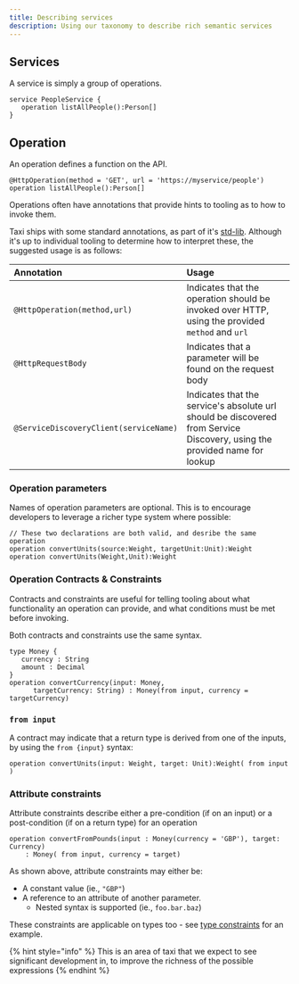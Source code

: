 ```yaml
---
title: Describing services
description: Using our taxonomy to describe rich semantic services
---
```


## Services

A service is simply a group of operations.

```text
service PeopleService {
   operation listAllPeople():Person[]
}
```

## Operation

An operation defines a function on the API.

```text
@HttpOperation(method = 'GET', url = 'https://myservice/people')
operation listAllPeople():Person[]
```

Operations often have annotations that provide hints to tooling as to how to invoke them.

Taxi ships with some standard annotations, as part of it's [std-lib](https://gitlab.com/taxi-lang/taxi-lang/tree/master/taxi-stdlib-annotations/src/main/java/lang/taxi/annotations).  Although it's up to individual tooling to determine how to interpret these, the suggested usage is as follows:

| Annotation | Usage |
| :--- | :--- |
| `@HttpOperation(method,url)` | Indicates that the operation should be invoked over HTTP, using the provided `method` and `url` |
| `@HttpRequestBody` | Indicates that a parameter will be found on the request body |
| `@ServiceDiscoveryClient(serviceName)` | Indicates that the service's absolute url should be discovered from Service Discovery, using the provided name for lookup |

### Operation parameters

Names of operation parameters are optional.  This is to encourage developers to leverage a richer type system where possible:

```text
// These two declarations are both valid, and desribe the same operation
operation convertUnits(source:Weight, targetUnit:Unit):Weight
operation convertUnits(Weight,Unit):Weight
```

### Operation Contracts & Constraints

Contracts and constraints are useful for telling tooling about what functionality an operation can provide, and what conditions must be met before invoking.  

Both contracts and constraints use the same syntax.

```text
type Money {
   currency : String
   amount : Decimal
}
operation convertCurrency(input: Money, 
      targetCurrency: String) : Money(from input, currency = targetCurrency)
```

### `from input` 

A contract may indicate that a return type is derived from one of the inputs, by using the `from {input}` syntax:

```text
operation convertUnits(input: Weight, target: Unit):Weight( from input )
```

### Attribute constraints

Attribute constraints describe either a pre-condition \(if on an input\) or a post-condition \(if on a return type\) for an operation

```text
operation convertFromPounds(input : Money(currency = 'GBP'), target: Currency) 
    : Money( from input, currency = target)
```

As shown above, attribute constraints may either be:

* A constant value \(ie., `"GBP"`\)
* A reference to an attribute of another parameter.
  * Nested syntax is supported \(ie., `foo.bar.baz`\)

These constraints are applicable on types too - see [type constraints](taxi-language.md#type-constraints) for an example.

{% hint style="info" %}
This is an area of taxi that we expect to see significant development in, to improve the richness of the possible expressions 
{% endhint %}



